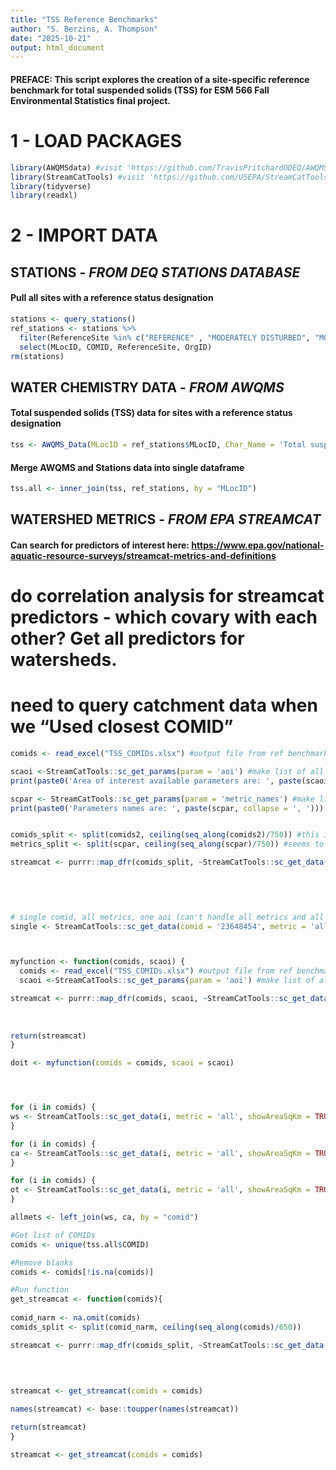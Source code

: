 ```yaml
---
title: "TSS Reference Benchmarks"
author: "S. Berzins, A. Thompson"
date: "2025-10-21"
output: html_document
---
```


#### **PREFACE:** This script explores the creation of a site-specific reference benchmark for total suspended solids (TSS) for ESM 566 Fall Environmental Statistics final project.

# **1 - LOAD PACKAGES**

```r
library(AWQMSdata) #visit 'https://github.com/TravisPritchardODEQ/AWQMSdata' for installation instructions
library(StreamCatTools) #visit 'https://github.com/USEPA/StreamCatTools' for installation instructions
library(tidyverse)
library(readxl)
```

# **2 - IMPORT DATA**

## STATIONS - *FROM DEQ STATIONS DATABASE*

#### Pull all sites with a reference status designation

```r
stations <- query_stations()
ref_stations <- stations %>% 
  filter(ReferenceSite %in% c("REFERENCE" , "MODERATELY DISTURBED", "MOST DISTURBED")) %>% 
  select(MLocID, COMID, ReferenceSite, OrgID)
rm(stations)
```

## WATER CHEMISTRY DATA - *FROM AWQMS*

#### Total suspended solids (TSS) data for sites with a reference status designation

```r
tss <- AWQMS_Data(MLocID = ref_stations$MLocID, Char_Name = 'Total suspended solids')
```

#### Merge AWQMS and Stations data into single dataframe

```r
tss.all <- inner_join(tss, ref_stations, by = "MLocID")
```

## WATERSHED METRICS - *FROM EPA STREAMCAT*

#### Can search for predictors of interest here: <https://www.epa.gov/national-aquatic-resource-surveys/streamcat-metrics-and-definitions>

# do correlation analysis for streamcat predictors - which covary with each other? Get all predictors for watersheds. 
# need to query catchment data when we "Used closest COMID"

```r
comids <- read_excel("TSS_COMIDs.xlsx") #output file from ref benchmarks script

scaoi <-StreamCatTools::sc_get_params(param = 'aoi') #make list of all sc aois
print(paste0('Area of interest available parameters are: ', paste(scaoi, collapse = ', ')))

scpar <- StreamCatTools::sc_get_params(param = 'metric_names') #make list of all sc metrics
print(paste0('Parameters names are: ', paste(scpar, collapse = ', ')))


comids_split <- split(comids2, ceiling(seq_along(comids2)/750)) #this isn't really splitting them into chunks of 750 ???
metrics_split <- split(scpar, ceiling(seq_along(scpar)/750)) #seems to work, as now have two lists, first one cutting off at 750

streamcat <- purrr::map_dfr(comids_split, ~StreamCatTools::sc_get_data(comid = .,
                                                                           metric = "all",
                                                                           showAreaSqKm = TRUE,
                                                                           aoi='catchment,watershed,other'))


# single comid, all metrics, one aoi (can't handle all metrics and all aois)
single <- StreamCatTools::sc_get_data(comid = '23648454', metric = 'all', showAreaSqKm = TRUE, aoi='catchment')



myfunction <- function(comids, scaoi) {
  comids <- read_excel("TSS_COMIDs.xlsx") #output file from ref benchmarks script
  scaoi <-StreamCatTools::sc_get_params(param = 'aoi') #make list of all sc aois

streamcat <- purrr::map_dfr(comids, scaoi, ~StreamCatTools::sc_get_data(comid = .,
                                                                          metric = 'all',
                                                                          showAreaSqKm = TRUE,
                                                                          aoi = .))
return(streamcat)
}

doit <- myfunction(comids = comids, scaoi = scaoi)




for (i in comids) {
ws <- StreamCatTools::sc_get_data(i, metric = 'all', showAreaSqKm = TRUE, aoi='watershed')
}

for (i in comids) {
ca <- StreamCatTools::sc_get_data(i, metric = 'all', showAreaSqKm = TRUE, aoi='catchment')
}

for (i in comids) {
ot <- StreamCatTools::sc_get_data(i, metric = 'all', showAreaSqKm = TRUE, aoi='other')
}

allmets <- left_join(ws, ca, by = "comid")
```






```r
#Get list of COMIDs 
comids <- unique(tss.all$COMID)

#Remove blanks
comids <- comids[!is.na(comids)]

#Run function
get_streamcat <- function(comids){
  
comid_narm <- na.omit(comids)
comids_split <- split(comid_narm, ceiling(seq_along(comids)/650))

streamcat <- purrr::map_dfr(comids_split, ~StreamCatTools::sc_get_data(comid = .,
                                                                           metric = 'pctcrop2019',
                                                                           showAreaSqKm = TRUE,
                                                                           aoi='catchment,watershed,other'))

streamcat <- get_streamcat(comids = comids)

names(streamcat) <- base::toupper(names(streamcat))

return(streamcat)
}

streamcat <- get_streamcat(comids = comids)
```


